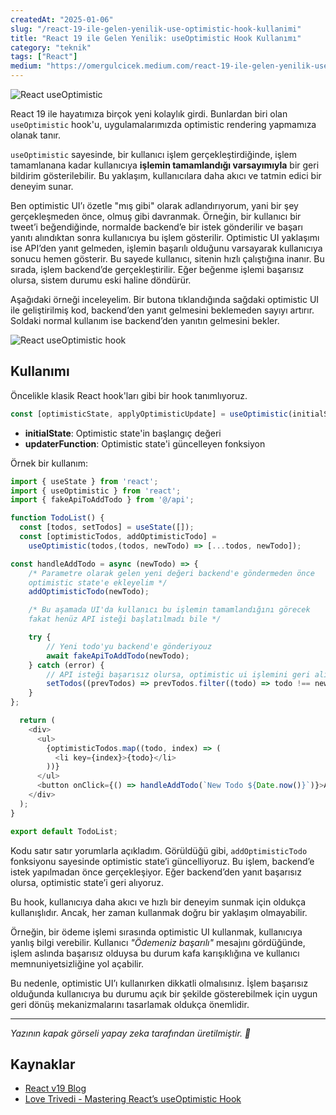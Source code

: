 ```yaml
---
createdAt: "2025-01-06"
slug: "/react-19-ile-gelen-yenilik-use-optimistic-hook-kullanimi"
title: "React 19 ile Gelen Yenilik: useOptimistic Hook Kullanımı"
category: "teknik"
tags: ["React"]
medium: "https://omergulcicek.medium.com/react-19-ile-gelen-yenilik-useoptimistic-hook-kullan%C4%B1m%C4%B1-eebe5cb6a732"
---
```


![React useOptimistic](/blog/2025-01-06/useOptimistic.png)

React 19 ile hayatımıza birçok yeni kolaylık girdi. Bunlardan biri olan `useOptimistic` hook'u, uygulamalarımızda optimistic rendering yapmamıza olanak tanır.

`useOptimistic` sayesinde, bir kullanıcı işlem gerçekleştirdiğinde, işlem tamamlanana kadar kullanıcıya **işlemin tamamlandığı varsayımıyla** bir geri bildirim gösterilebilir. Bu yaklaşım, kullanıcılara daha akıcı ve tatmin edici bir deneyim sunar.

Ben optimistic UI’ı özetle "mış gibi" olarak adlandırıyorum, yani bir şey gerçekleşmeden önce, olmuş gibi davranmak. Örneğin, bir kullanıcı bir tweet’i beğendiğinde, normalde backend’e bir istek gönderilir ve başarı yanıtı alındıktan sonra kullanıcıya bu işlem gösterilir. Optimistic UI yaklaşımı ise API’den yanıt gelmeden, işlemin başarılı olduğunu varsayarak kullanıcıya sonucu hemen gösterir. Bu sayede kullanıcı, sitenin hızlı çalıştığına inanır. Bu sırada, işlem backend’de gerçekleştirilir. Eğer beğenme işlemi başarısız olursa, sistem durumu eski haline döndürür.

Aşağıdaki örneği inceleyelim. Bir butona tıklandığında sağdaki optimistic UI ile geliştirilmiş kod, backend’den yanıt gelmesini beklemeden sayıyı artırır. Soldaki normal kullanım ise backend’den yanıtın gelmesini bekler.

![React useOptimistic hook](/blog/2025-01-06/optimistic-ui.gif)
## Kullanımı

Öncelikle klasik React hook'ları gibi bir hook tanımlıyoruz.

```javascript
const [optimisticState, applyOptimisticUpdate] = useOptimistic(initialState, updaterFunction);
```

- **initialState**: Optimistic state'in başlangıç değeri
- **updaterFunction**: Optimistic state'i güncelleyen fonksiyon

Örnek bir kullanım:

```javascript
import { useState } from 'react';
import { useOptimistic } from 'react';
import { fakeApiToAddTodo } from '@/api';

function TodoList() {
  const [todos, setTodos] = useState([]);
  const [optimisticTodos, addOptimisticTodo] =
	useOptimistic(todos,(todos, newTodo) => [...todos, newTodo]);

const handleAddTodo = async (newTodo) => {
	/* Parametre olarak gelen yeni değeri backend'e göndermeden önce
	optimistic state'e ekleyelim */
	addOptimisticTodo(newTodo);

	/* Bu aşamada UI'da kullanıcı bu işlemin tamamlandığını görecek
	fakat henüz API isteği başlatılmadı bile */

	try {
		// Yeni todo'yu backend'e gönderiyouz
		await fakeApiToAddTodo(newTodo);
	} catch (error) {
		// API isteği başarısız olursa, optimistic ui işlemini geri alıyoruz
		setTodos((prevTodos) => prevTodos.filter((todo) => todo !== newTodo));
	}
};

  return (
    <div>
      <ul>
        {optimisticTodos.map((todo, index) => (
          <li key={index}>{todo}</li>
        ))}
      </ul>
      <button onClick={() => handleAddTodo(`New Todo ${Date.now()}`)}>Add Todo</button>
    </div>
  );
}

export default TodoList;
```

Kodu satır satır yorumlarla açıkladım. Görüldüğü gibi, `addOptimisticTodo` fonksiyonu sayesinde optimistic state’i güncelliyoruz. Bu işlem, backend’e istek yapılmadan önce gerçekleşiyor. Eğer backend’den yanıt başarısız olursa, optimistic state’i geri alıyoruz.

Bu hook, kullanıcıya daha akıcı ve hızlı bir deneyim sunmak için oldukça kullanışlıdır. Ancak, her zaman kullanmak doğru bir yaklaşım olmayabilir.

Örneğin, bir ödeme işlemi sırasında optimistic UI kullanmak, kullanıcıya yanlış bilgi verebilir. Kullanıcı *"Ödemeniz başarılı"* mesajını gördüğünde, işlem aslında başarısız olduysa bu durum kafa karışıklığına ve kullanıcı memnuniyetsizliğine yol açabilir.

Bu nedenle, optimistic UI’ı kullanırken dikkatli olmalısınız. İşlem başarısız olduğunda kullanıcıya bu durumu açık bir şekilde gösterebilmek için uygun geri dönüş mekanizmalarını tasarlamak oldukça önemlidir.

***

*Yazının kapak görseli yapay zeka tarafından üretilmiştir. 🤖*

## Kaynaklar

- <a href="https://react.dev/blog/2024/12/05/react-19#whats-new-in-react-19" target="_blank" rel="noreferrer noopener">React v19 Blog</a>
- <a href="https://medium.com/zestgeek/mastering-reacts-useoptimistic-hook-a-comprehensive-guide-with-examples-75b4637fe760" target="_blank" rel="noreferrer noopener">Love Trivedi - Mastering React’s useOptimistic Hook</a>
